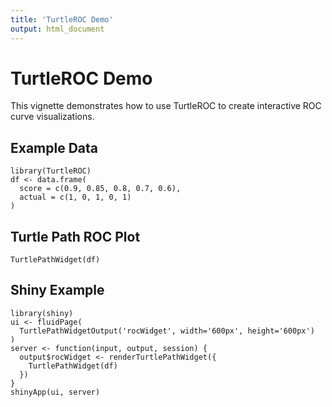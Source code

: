 ```yaml
---
title: 'TurtleROC Demo'
output: html_document
---
```


# TurtleROC Demo

This vignette demonstrates how to use TurtleROC to create interactive ROC curve visualizations.

## Example Data

    library(TurtleROC)
    df <- data.frame(
      score = c(0.9, 0.85, 0.8, 0.7, 0.6),
      actual = c(1, 0, 1, 0, 1)
    )

## Turtle Path ROC Plot

    TurtlePathWidget(df)

## Shiny Example

    library(shiny)
    ui <- fluidPage(
      TurtlePathWidgetOutput('rocWidget', width='600px', height='600px')
    )
    server <- function(input, output, session) {
      output$rocWidget <- renderTurtlePathWidget({
        TurtlePathWidget(df)
      })
    }
    shinyApp(ui, server)

